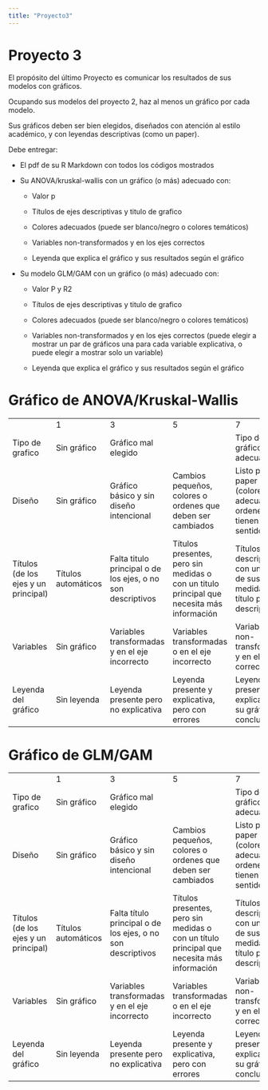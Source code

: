 ```yaml
---
title: "Proyecto3"
---
```


# Proyecto 3

El propósito del último Proyecto es comunicar los resultados de sus modelos con gráficos.

Ocupando sus modelos del proyecto 2, haz al menos un gráfico por cada modelo.

Sus gráficos deben ser bien elegidos, diseñados con atención al estilo académico, y con leyendas descriptivas (como un paper).

Debe entregar:

-   El pdf de su R Markdown con todos los códigos mostrados

-   Su ANOVA/kruskal-wallis con un gráfico (o más) adecuado con:

    -   Valor p

    -   Títulos de ejes descriptivas y titulo de grafico

    -   Colores adecuados (puede ser blanco/negro o colores temáticos)

    -   Variables non-transformados y en los ejes correctos

    -   Leyenda que explica el gráfico y sus resultados según el gráfico

-   Su modelo GLM/GAM con un gráfico (o más) adecuado con:

    -   Valor P y R2

    -   Títulos de ejes descriptivas y titulo de grafico

    -   Colores adecuados (puede ser blanco/negro o colores temáticos)

    -   Variables non-transformados y en los ejes correctos (puede elegir a mostrar un par de gráficos una para cada variable explicativa, o puede elegir a mostrar solo un variable)

    -   Leyenda que explica el gráfico y sus resultados según el gráfico

# Gráfico de ANOVA/Kruskal-Wallis

|                                      |                     |                                                             |                                                                                            |                                                                                     |
|-------------|-------------|-------------|-----------------|----------------|
|                                      | 1                   | 3                                                           | 5                                                                                          | 7                                                                                   |
| Tipo de grafico                      | Sin gráfico         | Gráfico mal elegido                                         |                                                                                            | Tipo de gráfico adecuado                                                            |
| Diseño                               | Sin gráfico         | Gráfico básico y sin diseño intencional                     | Cambios pequeños, colores o ordenes que deben ser cambiados                                | Listo para un paper (colores adecuados, ordenes que tienen sentido, etc..)          |
| Títulos (de los ejes y un principal) | Títulos automáticos | Falta titulo principal o de los ejes, o no son descriptivos | Títulos presentes, pero sin medidas o con un titulo principal que necesita más información | Títulos descriptivos con unidades de sus medidas, y un título principal descriptivo |
| Variables                            | Sin gráfico         | Variables transformadas y en el eje incorrecto              | Variables transformadas o en el eje incorrecto                                             | Variables non-transformadas y en el eje correcto                                    |
| Leyenda del gráfico                  | Sin leyenda         | Leyenda presente pero no explicativa                        | Leyenda presente y explicativa, pero con errores                                           | Leyenda presente que explica bien su gráfico y conclusiones                         |

# Gráfico de GLM/GAM

|                                      |                     |                                                             |                                                                                            |                                                                                     |
|-------------|-------------|-------------|-----------------|----------------|
|                                      | 1                   | 3                                                           | 5                                                                                          | 7                                                                                   |
| Tipo de grafico                      | Sin gráfico         | Gráfico mal elegido                                         |                                                                                            | Tipo de gráfico adecuado                                                            |
| Diseño                               | Sin gráfico         | Gráfico básico y sin diseño intencional                     | Cambios pequeños, colores o ordenes que deben ser cambiados                                | Listo para un paper (colores adecuados, ordenes que tienen sentido, etc..)          |
| Títulos (de los ejes y un principal) | Títulos automáticos | Falta título principal o de los ejes, o no son descriptivos | Títulos presentes, pero sin medidas o con un título principal que necesita más información | Títulos descriptivos con unidades de sus medidas, y un título principal descriptivo |
| Variables                            | Sin gráfico         | Variables transformadas y en el eje incorrecto              | Variables transformadas o en el eje incorrecto                                             | Variables non-transformadas y en el eje correcto                                    |
| Leyenda del gráfico                  | Sin leyenda         | Leyenda presente pero no explicativa                        | Leyenda presente y explicativa, pero con errores                                           | Leyenda presente que explica bien su gráfico y conclusiones                         |
